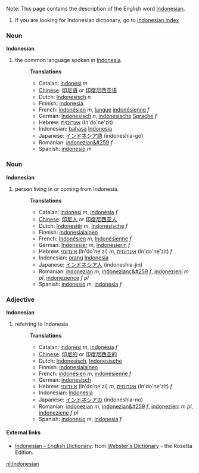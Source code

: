 Note: This page contains the description of the English word [[Indonesian]].
#If you are looking for Indonesian dictionary, go to [[Wiktionary:Indonesian_index|Indonesian index]]

===Noun===
'''Indonesian'''

#the common language spoken in [[w:Indonesia|Indonesia]].
#:'''Translations'''
#:*Catalan: [[indonesi]] ''m''
#:*[[Chinese]]: [[印尼语]] or [[印度尼西亚语]]
#:*Dutch: [[Indonesisch]] ''n''
#:*Finnish: [[indonesia]]
#:*French: [[indonésien]] ''m'', [[langue]] [[indonésienne]] ''f''
#:*German: [[Indonesisch]] ''n'', [[indonesische]] [[Sprache]] ''f''
#:*Hebrew: [[אינדונזית]] (In'do'ne'zit)
#:*Indonesian: [[bahasa]] [[Indonesia]]
#:*Japanese: [[インドネシア語]] (indoneshia-go)
#:*Romanian: [[indonezian&#259]] ''f''
#:*Spanish: [[indonesio]] ''m''

===Noun===
'''Indonesian'''

#person living in or coming from Indonesia.
#:'''Translations'''
#:*Catalan: [[indonesi]] ''m'', [[indonèsia]] ''f''
#:*[[Chinese]]: [[印尼人]] or [[印度尼西亚人]]
#:*Dutch: [[Indonesiër]] ''m'', [[Indonesische]] ''f''
#:*Finnish: [[indonesialainen]]
#:*French: [[Indonésien]] ''m'', [[Indonésienne]] ''f''
#:*German: [[Indonesier]] ''m'', [[Indonesierin]] ''f''
#:*Hebrew: [[אינדונזי]] (In'do'ne'zi) ''m'', [[אינדונזית]] (In'do'ne'zit) ''f''
#:*Indonesian: [[orang]] [[Indonesia]]
#:*Japanese: [[インドネシア人]] (indoneshia-jin)
#:*Romanian: [[indonezian]] ''m'', [[indonezianc&#259]] ''f'', [[indonezieni]] ''m pl'', [[indonezience]] ''f pl''
#:*Spanish: [[indonesio]] ''m'', [[indonesia]] ''f''

===Adjective===
'''Indonesian'''

#referring to Indonesia
#:'''Translations'''
#:*Catalan: [[indonesi]] ''m'', [[indonèsia]] ''f''
#:*[[Chinese]]: [[印尼的]] or [[印度尼西亚的]]
#:*Dutch: [[Indonesisch]], [[Indonesische]]
#:*Finnish: [[indonesialainen]]
#:*French: [[indonésien]] ''m'', [[indonésienne]] ''f''
#:*German: [[indonesisch]]
#:*Hebrew: [[אינדונזי]] (In'do'ne'zi) ''m'', [[אינדונזית]] (In'do'ne'zit) ''f''
#:*Indonesian: [[Indonesia]]
#:*Japanese: [[インドネシアの]] (indoneshia-no)
#:*Romanian: [[indonezian]] ''m'', [[indonezian&#259]] ''f'', [[indonezieni]] ''m pl'', [[indoneziene]] ''f pl''
#:*Spanish: [[indonesio]] ''m'', [[indonesia]] ''f''

==== External links====
*[http://www.websters-online-dictionary.org/definition/Indonesian-english/ Indonesian - English Dictionary]: from [http://www.websters-online-dictionary.org/ Webster's Dictionary] - the Rosetta Edition.

[[nl:Indonesian]]